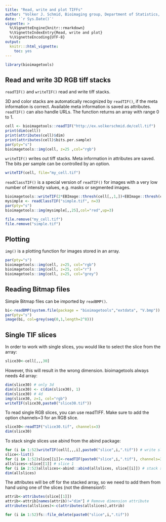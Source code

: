 ```yaml
---
title: "Read, write and plot TIFFs"
author: "Volker J. Schmid, Bioimaging group, Department of Statistics, LMU Munich"
date: '`r Sys.Date()`'
vignette: >
  %\VignetteEngine{knitr::rmarkdown}
  %\VignetteIndexEntry{Read, write and plot}
  %\VignetteEncoding{UTF-8}
output:
  knitr:::html_vignette:
    toc: yes
---
```

```r
library(bioimagetools)
```

## Read and write 3D RGB tiff stacks

`readTIF()` and `writeTIF()` read and write tiff stacks. 

3D and color stacks are automatically recognized by `readTIF()`, if the meta information is correct. Available meta information is saved as attributes. `readTIF()` can also handle URLs. The function returns an array with range 0 to 1.
```r
cell <- bioimagetools::readTIF("http://ex.volkerschmid.de/cell.tif")
print(dim(cell))
print(attributes(cell)$dim)
print(attributes(cell)$bits.per.sample)
par(pty="s")
bioimagetools::img(cell, z=25 ,col="rgb")
```

`writeTIF()` writes out tiff stacks. Meta information in attributes are saved. The bits per sample can be controlled by an option.
```r
writeTIF(cell, file="my_cell.tif")
```

`readClassTIF()` is a special version of `readTIF()` for images with a very low number of intensity values, e.g. masks or segmented images.
```r
bioimagetools::writeTIF(2*EBImage::thresh(cell[,,1,])+EBImage::thresh(cell[,,2,]), file="simple.tif")
mysimple <- readClassTIF("simple.tif", n=3)
par(pty="s")
bioimagetools::img(mysimple[,,25],col="red",up=3)
```
```r
file.remove("my_cell.tif")
file.remove("simple.tif")
```

## Plotting
`img()` is a plotting function for images stored in an array.  
```r
par(pty="s")
bioimagetools::img(cell, z=25, col="rgb")
bioimagetools::img(cell, z=25, col="r")
bioimagetools::img(cell, z=25, col="grey")
```

## Reading Bitmap files

Simple Bitmap files can be imported by `readBMP()`.
```r
bi<-readBMP(system.file(package = "bioimagetools","extdata", "V.bmp"))
par(pty="s")
image(bi, col=grey(seq(0,1,length=2^8)))
```

## Single TIF slices

In order to work with single slices, you would like to select the slice from the array:

```r
slice30<-cell[,,,30]
```

However, this will result in the wrong dimension. bioimagetools always needs 4d array:

```r
dim(slice30) # only 3d
dim(slice30) <- c(dim(slice30), 1)
dim(slice30) # 4d 
img(slice30, z=1, col="rgb")
writeTIF(slice30,paste0("slice30.tif"))
```

To read single RGB slices, you can use readTIFF. Make sure to add the option channels=3 for an RGB slice.

```r
slice30<-readTIF("slice30.tif", channels=3)
dim(slice30)
```

To stack single slices use abind from the abind package:

```r
for (i in 1:52)writeTIF(cell[,,,i],paste0("slice",i,".tif")) # write slices
slice<-list()
for (i in 1:52)slice[[i]]<-readTIF(paste0("slice",i,".tif"), channels=3) # read slices
allslices<-slice[[1]] # slice 1
for (i in 2:52)allslices<-abind::abind(allslices, slice[[i]]) # stack slices 2 to 52
dim(allslices)
```

The attributes will be off for the stacked array, so we need to add them from hand using one of the slices (not the dimension!):

```r
attrib<-attributes(slice[[1]])
attrib<-attrib[names(attrib)!="dim"] # Remove dimension attribute 
attributes(allslices)<-c(attributes(allslices),attrib)
```

```r

for (i in 1:52)fs::file_delete(paste0("slice",i,".tif"))
```





